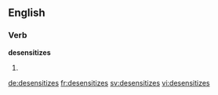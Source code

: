 ==English==

===Verb===
'''desensitizes'''

# {{en-third-person singular of|desensitize}}

[[de:desensitizes]]
[[fr:desensitizes]]
[[sv:desensitizes]]
[[vi:desensitizes]]